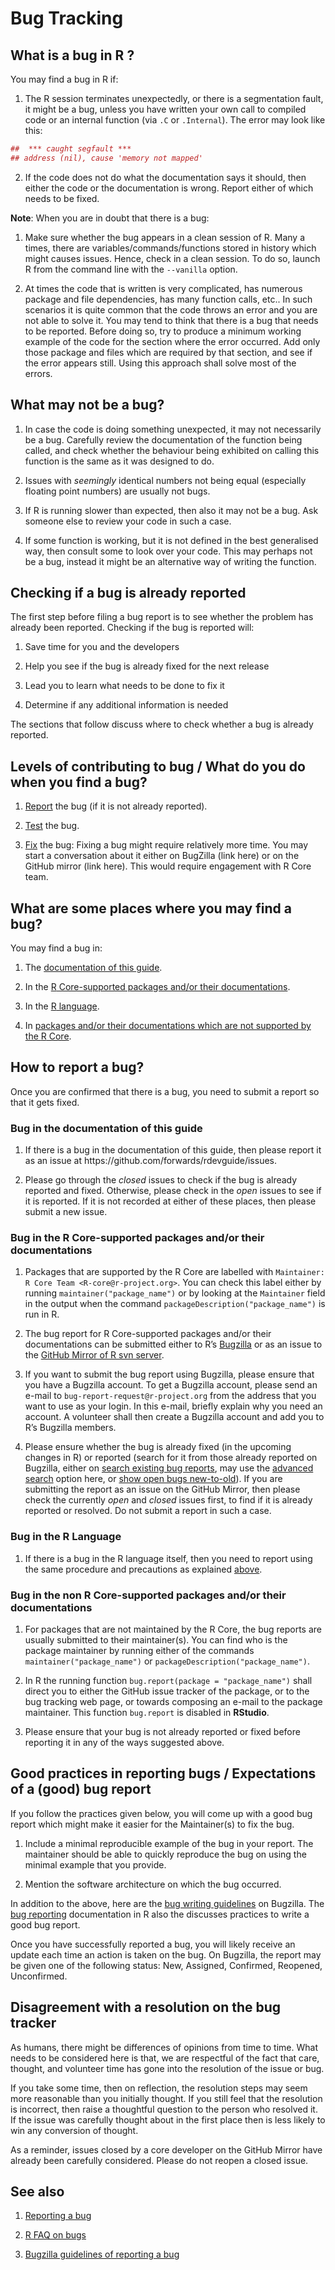 # Bug Tracking

## What is a bug in $\textsf{R}$ ?

You may find a bug in $\textsf{R}$ if:


1. The $\textsf{R}$ session terminates unexpectedly, or there is a segmentation fault, it might be a bug, unless you have written your own call to compiled code or an internal function (via `.C` or `.Internal`). The error may look like this:

```{r, results='hide'}
##  *** caught segfault ***
## address (nil), cause 'memory not mapped'
```

2. If the code does not do what the documentation says it should, then either the code or the documentation is wrong. Report either of which needs to be fixed.

$\textbf{Note}$:
When you are in doubt that there is a bug:

1. Make sure whether the bug appears in a clean session of $\textsf{R}$. Many a times, there are variables/commands/functions stored in history which might causes issues. Hence, check in a clean session. To do so, launch $\textsf{R}$ from the command line with the `--vanilla` option. 

2. At times the code that is written is very complicated, has numerous package and file dependencies, has many function calls, etc.. In such scenarios it is quite common that the code throws an error and you are not able to solve it. You may tend to think that there is a bug that needs to be reported. Before doing so, try to produce a minimum working example of the code for the section where the error occurred. Add only those package and files which are required by that section, and see if the error appears still. Using this approach shall solve most of the errors.

## What may not be a bug?

1. In case the code is doing something unexpected, it may not necessarily be a bug. Carefully review the documentation of the function being called, and check whether the behaviour being exhibited on calling this function is the same as it was designed to do.

2. Issues with $\textit{seemingly}$ identical numbers not being equal (especially floating point numbers) are usually not bugs. 

3. If $\textsf{R}$ is running slower than expected, then also it may not be a bug. Ask someone else to review your code in such a case.

4. If some function is working, but it is not defined in the best generalised way, then consult some to look over your code. This may perhaps not be a bug, instead it might be an alternative way of writing the function.

## Checking if a bug is already reported

The first step before filing a bug report is to see whether the problem has already been reported. Checking if the bug is reported will:

1. Save time for you and the developers

2. Help you see if the bug is already fixed for the next release

3. Lead you to learn what needs to be done to fix it

4. Determine if any additional information is needed

The sections that follow discuss where to check whether a bug is already reported.

## Levels of contributing to bug / What do you do when you find a bug?

1. [Report](#ReportBug) the bug (if it is not already reported).


2. [Test](provide hyperlink to the section/chapter which discusses this) the bug.

3. [Fix](hyperlink to the chapter on the lifecycle of a patch) the bug: Fixing a bug might require relatively more time. You may start a conversation about it either on BugZilla (link here) or on the GitHub mirror (link here). This would require engagement with $\textsf{R}$ Core team.

## What are some places where you may find a bug?

You may find a bug in:

1. The [documentation of this guide](#GuideDocBug).

2. In the [$\textsf{R}$ Core-supported packages and/or their documentations](#RCorePkgBug).

3. In the [$\textsf{R}$ language](#RLangBug).

4. In [packages and/or their documentations which are not supported by the $\textsf{R}$ Core](#nonRCorePkgBug).

## How to report a bug? {#ReportBug}

Once you are confirmed that there is a bug, you need to submit a report so that it gets fixed.

### Bug in the documentation of this guide {#GuideDocBug}

1. If there is a bug in the documentation of this guide, then please report it as an issue at https://github.com/forwards/rdevguide/issues. 

2. Please go through the $\textit{closed}$ issues to check if the bug is already reported and fixed. Otherwise, please check in the $\textit{open}$ issues to see if it is reported. If it is not recorded at either of these places, then please submit a new issue.

### Bug in the $\textsf{R}$ Core-supported packages and/or their documentations {#RCorePkgBug}

1. Packages that are supported by the $\textsf{R}$ Core are labelled with `Maintainer: R Core Team <R-core@r-project.org>`. You can check this label either by running `maintainer("package_name")` or by looking at the `Maintainer` field in the output when the command `packageDescription("package_name")` is run in $\textsf{R}$.

2. The bug report for $\textsf{R}$ Core-supported packages and/or their documentations can be submitted either to $\textsf{R}$'s [Bugzilla](https://bugs.r-project.org/bugzilla/) or as an issue to the [GitHub Mirror of R svn server](https://github.com/r-devel/r-svn/issues).

3. If you want to submit the bug report using Bugzilla, please ensure that you have a Bugzilla account. To get a Bugzilla account, please send an e-mail to `bug-report-request@r-project.org` from the address that you want to use as your login. In this e-mail, briefly explain why you need an account. A volunteer shall then create a Bugzilla account and add you to $\textsf{R}$'s Bugzilla members.

4. Please ensure whether the bug is already fixed (in the upcoming changes in R) or reported (search for it from those already reported on Bugzilla, either on [search existing bug reports](https://bugs.r-project.org/bugzilla/query.cgi), may use the [advanced search](https://bugs.r-project.org/bugzilla/query.cgi?format=advanced) option here,  or [show open bugs new-to-old](https://bugs.r-project.org/bugzilla/buglist.cgi?bug_file_loc_type=allwordssubstr&bug_status=NEW&bug_status=ASSIGNED&bug_status=CONFIRMED&bug_status=REOPENED&bug_status=UNCONFIRMED&bugidtype=include&chfieldto=Now&cmdtype=doit&emailassigned_to1=1&emailassigned_to2=1&emailcc2=1&emailreporter2=1&emailtype1=substring&emailtype2=substring&field0-0-0=noop&long_desc_type=substring&order=bugs.delta_ts%20desc&query_format=advanced&short_desc_type=allwordssubstr&type0-0-0=noop)). If you are submitting the report as an issue on the GitHub Mirror, then please check the currently $\textit{open}$ and $\textit{closed}$ issues first, to find if it is already reported or resolved. Do not submit a report in such a case. 

### Bug in the $\textsf{R}$ Language {#RLangBug}

1. If there is a bug in the $\textsf{R}$ language itself, then you need to report using the same procedure and precautions as explained [above](#RCorePkgBug).

### Bug in the non $\textsf{R}$ Core-supported packages and/or their documentations {#nonRCorePkgBug}

1. For packages that are not maintained by the $\textsf{R}$ Core, the bug reports are usually submitted to their maintainer(s). You can find who is the package maintainer by running either of the commands `maintainer("package_name")` or `packageDescription("package_name")`.

2. In $\textsf{R}$ the running function `bug.report(package = "package_name")` shall direct you to either the GitHub issue tracker of the package, or to the bug tracking web page, or towards composing an e-mail to the package maintainer. This function `bug.report` is disabled in $\textbf{RStudio}$.

3. Please ensure that your bug is not already reported or fixed before reporting it in any of the ways suggested above.

## Good practices in reporting bugs / Expectations of a (good) bug report

If you follow the practices given below, you will come up with a good bug report which might make it easier for the Maintainer(s) to fix the bug.

1. Include a minimal reproducible example of the bug in your report. The maintainer should be able to quickly reproduce the bug on using the minimal example that you provide.

2. Mention the software architecture on which the bug occurred. 

In addition to the above, here are the [bug writing guidelines](https://bugs.r-project.org/bugzilla/page.cgi?id=bug-writing.html) on Bugzilla. The [bug reporting](https://www.r-project.org/bugs.html#writing-a-good-bug-report) documentation in R also the discusses practices to write a good bug report.

Once you have successfully reported a bug, you will likely receive an update each time an action is taken on the bug. On Bugzilla, the report may be given one of the following status: New, Assigned, Confirmed, Reopened, Unconfirmed.

## Disagreement with a resolution on the bug tracker

As humans, there might be differences of opinions from time to time. What needs to be considered here is that, we are respectful of the fact that care, thought, and volunteer time has gone into the resolution of the issue or bug. 

If you take some time, then on reflection, the resolution steps may seem more reasonable than you initially thought. If you still feel that the resolution is incorrect, then raise a thoughtful question to the person who resolved it. If the issue was carefully thought about in the first place then is less likely to win any conversion of thought.

As a reminder, issues closed by a core developer on the GitHub Mirror have already been carefully considered. Please do not reopen a closed issue.

## See also

1. [Reporting a bug](https://www.r-project.org/bugs.html)

2. [R FAQ on bugs](https://mac.r-project.org/man/R-FAQ.html#R-Bugs)

3. [Bugzilla guidelines of reporting a bug](https://bugs.r-project.org/bugzilla/page.cgi?id=bug-writing.html)
